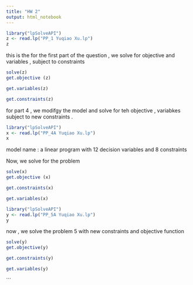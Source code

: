 ```yaml
---
title: "HW 2"
output: html_notebook
---
```

```r
library("lpSolveAPI")
z <- read.lp("PP_1 Yuqiao Xu.lp")
z
```
this is the for the first part of the question , we solve for objective and variables , subject to constraints 
```r
solve(z)
get.objective (z)
```
```r
get.variables(z)
```
```r
get.constraints(z)
```

for part 4 , we modifgy the model and solve for teh objective , variabkes subject to new constraints .

```r
library("lpSolveAPI")
x <- read.lp("PP_4A Yuqiao Xu.lp")
x
```
model name :
   a linear program with 12 decision variables and 8 constraints 
   
Now, we solve for the problem 
```r
solve(x)
get.objective (x)
```
```r
get.constraints(x)
```
```r
get.variables(x)
```


```r
library("lpSolveAPI")
y <- read.lp("PP_5A Yuqiao Xu.lp")
y
```
now , we solve the problem 5 with new constraints and objective function 
```r
solve(y)
get.objective(y)
```
```r
get.constraints(y)
```
```r
get.variables(y)
```
```


